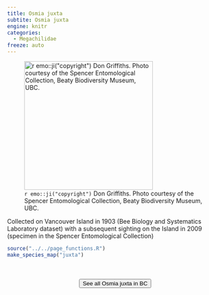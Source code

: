 ```yaml
---
title: Osmia juxta
subtite: Osmia juxta
engine: knitr
categories:
  - Megachilidae
freeze: auto
---
```

![`r emo::ji("copyright")` Don Griffiths. Photo courtesy of the Spencer Entomological Collection, Beaty Biodiversity Museum, UBC.](https://www.zoology.ubc.ca/entomology/main/Hymenoptera/Megachilidae/Osmia%20juxta%20female%20(3lateral)%20.jpg){height=300}

Collected on Vancouver Island in 1903 (Bee Biology and Systematics Laboratory dataset) with a subsequent sighting on the Island in 2009 (specimen in the Spencer Entomological Collection)



```r
source("../../page_functions.R")
make_species_map("juxta")
```
<br><br>
<center>


<a href="https://www.zoology.ubc.ca/entomology/main/Hymenoptera/Megachilidae/Osmia%20juxta.php"><button type="button" class="btn btn-secondary">See all Osmia juxta in BC <i class="fa-solid fa-arrow-up-right-from-square"></i> </button></a>
</center>
